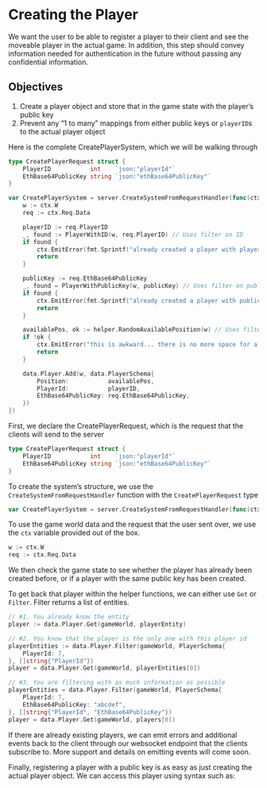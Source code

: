 # Creating the Player

We want the user to be able to register a player to their client and see the moveable player in the actual game. In addition, this step should convey information needed for authentication in the future without passing any confidential information.

## Objectives

1. Create a player object and store that in the game state with the player’s public key
2. Prevent any “1 to many” mappings from either public keys or `playerID`s to the actual player object

Here is the complete CreatePlayerSystem, which we will be walking through

```go
type CreatePlayerRequest struct {
	PlayerID           int    `json:"playerId"`
	EthBase64PublicKey string `json:"ethBase64PublicKey"`
}

var CreatePlayerSystem = server.CreateSystemFromRequestHandler(func(ctx *server.TransactionCtx[CreatePlayerRequest]) {
	w := ctx.W
	req := ctx.Req.Data

	playerID := req.PlayerID
	_, found := PlayerWithID(w, req.PlayerID) // Uses filter on ID
	if found {
		ctx.EmitError(fmt.Sprintf("already created a player with player ID %v", playerID), []int{playerID})
		return
	}

	publicKey := req.EthBase64PublicKey
	_, found = PlayerWithPublicKey(w, publicKey) // Uses filter on public key
	if found {
		ctx.EmitError(fmt.Sprintf("already created a player with public key %s", publicKey), []int{playerID})
		return
	}

	availablePos, ok := helper.RandomAvailablePosition(w) // Uses filter on open tiles with no existing animals/players on them
	if !ok {
		ctx.EmitError("this is awkward... there is no more space for a new player :(", []int{playerID})
		return
	}

	data.Player.Add(w, data.PlayerSchema{
		Position:           availablePos,
		PlayerId:           playerID,
		EthBase64PublicKey: req.EthBase64PublicKey,
	})
})
```

First, we declare the CreatePlayerRequest, which is the request that the clients will send to the server

```go
type CreatePlayerRequest struct {
	PlayerID           int    `json:"playerId"`
	EthBase64PublicKey string `json:"ethBase64PublicKey"`
}
```

To create the system’s structure, we use the `CreateSystemFromRequestHandler` function with the `CreatePlayerRequest` type

```go
var CreatePlayerSystem = server.CreateSystemFromRequestHandler(func(ctx *server.TransactionCtx[CreatePlayerRequest]) {
```

To use the game world data and the request that the user sent over, we use the `ctx` variable provided out of the box.

```go
w := ctx.W
req := ctx.Req.Data
```

We then check the game state to see whether the player has already been created before, or if a player with the same public key has been created.

To get back that player within the helper functions, we can either use `Get` or `Filter`. Filter returns a list of entities.

```go
// #1. You already know the entity
player := data.Player.Get(gameWorld, playerEntity)

// #2. You know that the player is the only one with this player id
playerEntities := data.Player.Filter(gameWorld, PlayerSchema{
	PlayerId: 7,
}, []string{"PlayerId"})
player = data.Player.Get(gameWorld, playerEntities[0])

// #3. You are filtering with as much information as possible
playerEntities = data.Player.Filter(gameWorld, PlayerSchema{
	PlayerId: 7,
	EthBase64PublicKey: "abcdef",
}, []string{"PlayerId", "EthBase64PublicKey"})
player = data.Player.Get(gameWorld, players[0])
```

If there are already existing players, we can emit errors and additional events back to the client through our websocket endpoint that the clients subscribe to. More support and details on emitting events will come soon.

Finally, registering a player with a public key is as easy as just creating the actual player object. We can access this player using syntax such as:
